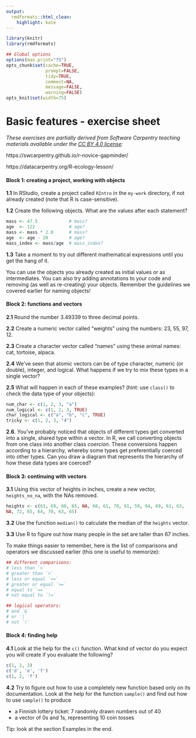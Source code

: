 ```yaml
---
output:
  rmdformats::html_clean:
    highlight: kate
---
```


<style>
  code {
    white-space : pre-wrap !important;
    word-break: break-word;
  }
</style>

```r
library(knitr)
library(rmdformats)

## Global options
options(max.print="75")
opts_chunk$set(cache=TRUE,
               prompt=FALSE,
               tidy=TRUE,
               comment=NA,
               message=FALSE,
               warning=FALSE)
opts_knit$set(width=75)
```

# Basic features - exercise sheet


*These exercises are partially derived from Software Carpentry teaching materials available under the [CC BY 4.0 license](https://creativecommons.org/licenses/by/4.0/legalcode):*

https://swcarpentry.github.io/r-novice-gapminder/

https://datacarpentry.org/R-ecology-lesson/


#### **Block 1: creating a project, working with objects**

**1.1** In RStudio, create a project called `RIntro` in the `my-work` directory, if not already created (note that R is case-sensitive).

**1.2** Create the following objects. What are the values after each statement?

```r
mass <- 47.5            # mass?
age  <- 122             # age?
mass <- mass * 2.0      # mass?
age  <- age - 20        # age?
mass_index <- mass/age  # mass_index?
```

**1.3** Take a moment to try out different mathematical expressions until you get the hang of it. 

You can use the objects you already created as initial values or as intermediates. You can also try adding annotations to your code and removing (as well as re-creating) your objects. Remember the guidelines we covered earlier for naming objects!

#### **Block 2: functions and vectors**

**2.1** Round the number 3.49339 to three decimal points.

**2.2** Create a numeric vector called "weights" using the numbers: 23, 55, 97, 12.

**2.3** Create a character vector called "names" using these animal names: cat, tortoise, alpaca.

**2.4** We’ve seen that atomic vectors can be of type character, numeric (or double), integer, and logical. What happens if we try to mix these types in a single vector?

**2.5** What will happen in each of these examples? (hint: use `class()` to check the data type of your objects):

```r
num_char <- c(1, 2, 3, "a")
num_logical <- c(1, 2, 3, TRUE)
char_logical <- c("a", "b", "c", TRUE)
tricky <- c(1, 2, 3, "4")
```

**2.6**. You’ve probably noticed that objects of different types get converted into a single, shared type within a vector. In R, we call converting objects from one class into another class *coercion*. These conversions happen according to a hierarchy, whereby some types get preferentially coerced into other types. Can you draw a diagram that represents the hierarchy of how these data types are coerced? 

#### **Block 3: continuing with vectors**

**3.1** Using this vector of heights in inches, create a new vector, `heights_no_na`, with the NAs removed.

```r
heights <- c(63, 69, 60, 65, NA, 68, 61, 70, 61, 59, 64, 69, 63, 63, NA, 72, 65, 64, 70, 63, 65)
```

**3.2** Use the function `median()` to calculate the median of the `heights` vector.

**3.3** Use R to figure out how many people in the set are taller than 67 inches.

To make things easier to remember, here is the list of comparisons and operators we discussed earlier (this one is useful to memorize):

```r
## different comparisons:
# less than `<`
# greater than `>`
# less or equal `<=`
# greater or equal `>=`
# equal to `==`
# not equal to `!=`

## logical operators:
# and `&`
# or `|`
# not `!` 
```

#### **Block 4: finding help**

**4.1** Look at the help for the `c()` function. What kind of vector do you expect you will create if you evaluate the following?

```r
c(1, 2, 3)
c('d', 'e', 'f')
c(1, 2, 'f')
```

**4.2** Try to figure out how to use a completely new function based only on its documentation. Look at the help for the function `sample()` and find out how to use `sample()` to produce

- a Finnish lottery ticket: 7 randomly drawn numbers out of 40
- a vector of 0s and 1s, representing 10 coin tosses

Tip: look at the section Examples in the end.  
